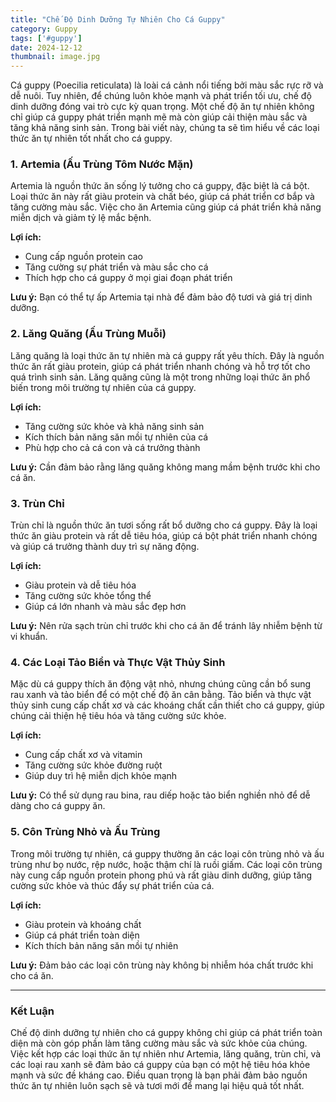 ```yaml
---
title: "Chế Độ Dinh Dưỡng Tự Nhiên Cho Cá Guppy"
category: Guppy
tags: ['#guppy']
date: 2024-12-12
thumbnail: image.jpg
---
```


Cá guppy (Poecilia reticulata) là loài cá cảnh nổi tiếng bởi màu sắc rực rỡ và dễ nuôi. Tuy nhiên, để chúng luôn khỏe mạnh và phát triển tối ưu, chế độ dinh dưỡng đóng vai trò cực kỳ quan trọng. Một chế độ ăn tự nhiên không chỉ giúp cá guppy phát triển mạnh mẽ mà còn giúp cải thiện màu sắc và tăng khả năng sinh sản. Trong bài viết này, chúng ta sẽ tìm hiểu về các loại thức ăn tự nhiên tốt nhất cho cá guppy.

### 1. **Artemia (Ấu Trùng Tôm Nước Mặn)**

Artemia là nguồn thức ăn sống lý tưởng cho cá guppy, đặc biệt là cá bột. Loại thức ăn này rất giàu protein và chất béo, giúp cá phát triển cơ bắp và tăng cường màu sắc. Việc cho ăn Artemia cũng giúp cá phát triển khả năng miễn dịch và giảm tỷ lệ mắc bệnh.

**Lợi ích:**
- Cung cấp nguồn protein cao
- Tăng cường sự phát triển và màu sắc cho cá
- Thích hợp cho cá guppy ở mọi giai đoạn phát triển

**Lưu ý:** Bạn có thể tự ấp Artemia tại nhà để đảm bảo độ tươi và giá trị dinh dưỡng.

### 2. **Lăng Quăng (Ấu Trùng Muỗi)**

Lăng quăng là loại thức ăn tự nhiên mà cá guppy rất yêu thích. Đây là nguồn thức ăn rất giàu protein, giúp cá phát triển nhanh chóng và hỗ trợ tốt cho quá trình sinh sản. Lăng quăng cũng là một trong những loại thức ăn phổ biến trong môi trường tự nhiên của cá guppy.

**Lợi ích:**
- Tăng cường sức khỏe và khả năng sinh sản
- Kích thích bản năng săn mồi tự nhiên của cá
- Phù hợp cho cả cá con và cá trưởng thành

**Lưu ý:** Cần đảm bảo rằng lăng quăng không mang mầm bệnh trước khi cho cá ăn.

### 3. **Trùn Chỉ**

Trùn chỉ là nguồn thức ăn tươi sống rất bổ dưỡng cho cá guppy. Đây là loại thức ăn giàu protein và rất dễ tiêu hóa, giúp cá bột phát triển nhanh chóng và giúp cá trưởng thành duy trì sự năng động.

**Lợi ích:**
- Giàu protein và dễ tiêu hóa
- Tăng cường sức khỏe tổng thể
- Giúp cá lớn nhanh và màu sắc đẹp hơn

**Lưu ý:** Nên rửa sạch trùn chỉ trước khi cho cá ăn để tránh lây nhiễm bệnh từ vi khuẩn.

### 4. **Các Loại Tảo Biển và Thực Vật Thủy Sinh**

Mặc dù cá guppy thích ăn động vật nhỏ, nhưng chúng cũng cần bổ sung rau xanh và tảo biển để có một chế độ ăn cân bằng. Tảo biển và thực vật thủy sinh cung cấp chất xơ và các khoáng chất cần thiết cho cá guppy, giúp chúng cải thiện hệ tiêu hóa và tăng cường sức khỏe.

**Lợi ích:**
- Cung cấp chất xơ và vitamin
- Tăng cường sức khỏe đường ruột
- Giúp duy trì hệ miễn dịch khỏe mạnh

**Lưu ý:** Có thể sử dụng rau bina, rau diếp hoặc tảo biển nghiền nhỏ để dễ dàng cho cá guppy ăn.

### 5. **Côn Trùng Nhỏ và Ấu Trùng**

Trong môi trường tự nhiên, cá guppy thường ăn các loại côn trùng nhỏ và ấu trùng như bọ nước, rệp nước, hoặc thậm chí là ruồi giấm. Các loại côn trùng này cung cấp nguồn protein phong phú và rất giàu dinh dưỡng, giúp tăng cường sức khỏe và thúc đẩy sự phát triển của cá.

**Lợi ích:**
- Giàu protein và khoáng chất
- Giúp cá phát triển toàn diện
- Kích thích bản năng săn mồi tự nhiên

**Lưu ý:** Đảm bảo các loại côn trùng này không bị nhiễm hóa chất trước khi cho cá ăn.

---

### Kết Luận

Chế độ dinh dưỡng tự nhiên cho cá guppy không chỉ giúp cá phát triển toàn diện mà còn góp phần làm tăng cường màu sắc và sức khỏe của chúng. Việc kết hợp các loại thức ăn tự nhiên như Artemia, lăng quăng, trùn chỉ, và các loại rau xanh sẽ đảm bảo cá guppy của bạn có một hệ tiêu hóa khỏe mạnh và sức đề kháng cao. Điều quan trọng là bạn phải đảm bảo nguồn thức ăn tự nhiên luôn sạch sẽ và tươi mới để mang lại hiệu quả tốt nhất.